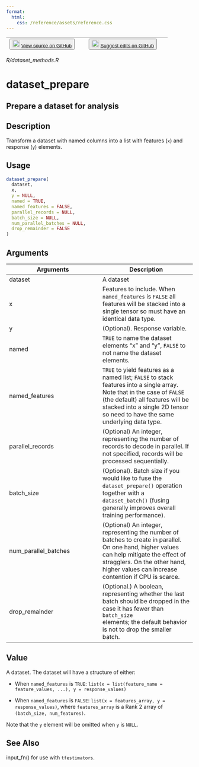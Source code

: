 ```yaml
---
format:
  html:
    css: /reference/assets/reference.css
---
```


| <button class="button"> ![](/reference/assets/GitHub-Mark-32px.png){width="20"} [View source on GitHub](https://github.com/rstudio/tfdatasets//blob/main/R/dataset_methods.R) </button> | <button class="button"> ![](/reference/assets/GitHub-Mark-32px.png){width="20"} [Suggest edits on GitHub](https://github.com/rstudio/tfdatasets//edit/main/R/dataset_methods.R) </button> |
|:------------------------------:|:--------------------------------------:|

*R/dataset_methods.R*

# dataset_prepare

## Prepare a dataset for analysis

## Description
Transform a dataset with named columns into a list with features (`x`) and response (`y`) elements. 


## Usage
```r
dataset_prepare( 
  dataset, 
  x, 
  y = NULL, 
  named = TRUE, 
  named_features = FALSE, 
  parallel_records = NULL, 
  batch_size = NULL, 
  num_parallel_batches = NULL, 
  drop_remainder = FALSE 
) 
```

## Arguments
|Arguments|Description|
|---|---|
| dataset | A dataset |
| x | Features to include. When `named_features` is `FALSE` all features will be stacked into a single tensor so must have an identical data type. |
| y | (Optional). Response variable. |
| named | `TRUE` to name the dataset elements "x" and "y", `FALSE` to not name the dataset elements. |
| named_features | `TRUE` to yield features as a named list; `FALSE` to stack features into a single array. Note that in the case of `FALSE` (the default) all features will be stacked into a single 2D tensor so need to have the same underlying data type. |
| parallel_records | (Optional) An integer, representing the number of records to decode in parallel. If not specified, records will be processed sequentially. |
| batch_size | (Optional). Batch size if you would like to fuse the `dataset_prepare()` operation together with a `dataset_batch()` (fusing generally improves overall training performance). |
| num_parallel_batches | (Optional) An integer, representing the number of batches to create in parallel. On one hand, higher values can help mitigate the effect of stragglers. On the other hand, higher values can increase contention if CPU is scarce. |
| drop_remainder | (Optional.) A boolean, representing whether the last batch should be dropped in the case it has fewer than `batch_size`<br>elements; the default behavior is not to drop the smaller batch. |



## Value

A dataset. The dataset will have a structure of either: 

- When `named_features` is `TRUE`: `list(x = list(feature_name = feature_values, ...), y = response_values)`

- When `named_features` is `FALSE`: `list(x = features_array, y = response_values)`, where `features_array` is a Rank 2 array of `(batch_size, num_features)`. 

Note that the `y` element will be omitted when `y` is `NULL`. 



## See Also
input_fn() for use with `tfestimators`. 

